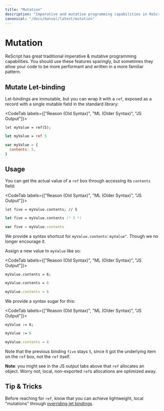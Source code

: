 ```yaml
---
title: "Mutation"
description: "Imperative and mutative programming capabilities in ReScript"
canonical: "/docs/manual/latest/mutation"
---
```


# Mutation

ReScript has great traditional imperative & mutative programming capabilities. You should use these features sparingly, but sometimes they allow your code to be more performant and written in a more familiar pattern.

## Mutate Let-binding

Let-bindings are immutable, but you can wrap it with a `ref`, exposed as a record with a single mutable field in the standard library:

<CodeTab labels={["Reason (Old Syntax)", "ML (Older Syntax)", "JS Output"]}>

```re
let myValue = ref(5);
```

```ml
let myValue = ref 5
```

```js
var myValue = {
  contents: 5,
}
```

</CodeTab>

## Usage

You can get the actual value of a `ref` box through accessing its `contents` field:

<CodeTab labels={["Reason (Old Syntax)", "ML (Older Syntax)", "JS Output"]}>

```re
let five = myValue.contents; // 5
```

```ml
let five = myValue.contents (* 5 *)
```

```js
var five = myValue.contents
```

</CodeTab>

We provide a syntax shortcut for `myValue.contents`: `myValue^`. Though we no longer encourage it.

Assign a new value to `myValue` like so:

<CodeTab labels={["Reason (Old Syntax)", "ML (Older Syntax)", "JS Output"]}>

```re
myValue.contents = 6;
```

```ml
myValue.contents = 6
```

```js
myValue.contents = 6
```

</CodeTab>

We provide a syntax sugar for this:

<CodeTab labels={["Reason (Old Syntax)", "ML (Older Syntax)", "JS Output"]}>

```re
myValue := 6;
```

```ml
myValue := 6
```

```js
myValue.contents = 6
```

</CodeTab>

Note that the previous binding `five` stays `5`, since it got the underlying item on the `ref` box, not the `ref` itself.

**Note**: you might see in the JS output tabs above that `ref` allocates an object. Worry not; local, non-exported `ref`s allocations are optimized away.

## Tip & Tricks

Before reaching for `ref`, know that you can achieve lightweight, local "mutations" through [overriding let bindings](let-binding.md#binding-shadowing).
